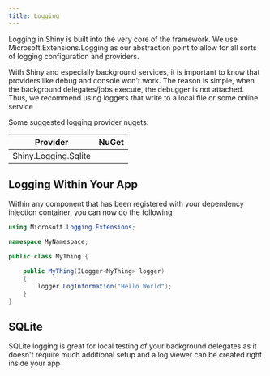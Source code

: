 ```yaml
---
title: Logging
---
```



Logging in Shiny is built into the very core of the framework.  We use Microsoft.Extensions.Logging as our abstraction point to allow for all sorts of logging
configuration and providers.  

With Shiny and especially background services, it is important to know that providers like debug and console won't work.  The reason is simple, when the background
delegates/jobs execute, the debugger is not attached.  Thus, we recommend using loggers that write to a local file or some online service

Some suggested logging provider nugets:

|Provider|NuGet|
|--------|-----|
|Shiny.Logging.Sqlite|<NugetBadge name="Shiny.Logging.Sqlite" />|

## Logging Within Your App

Within any component that has been registered with your dependency injection container, you can now do the following

```csharp
using Microsoft.Logging.Extensions;

namespace MyNamespace;

public class MyThing {

    public MyThing(ILogger<MyThing> logger)
    {
        logger.LogInformation("Hello World");
    }
}
```

## SQLite

SQLite logging is great for local testing of your background delegates as it doesn't require much additional setup
and a log viewer can be created right inside your app

<MauiRegistration componentName="sqlite" />